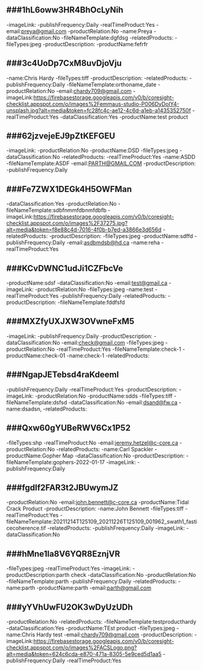 ###1hL6oww3HR4BhOcLyNih
--------------------------------------
-imageLink:
-publishFrequency:Daily
-realTimeProduct:Yes
-email:preya@gmail.com
-productRelation:No
-name:Preya
-dataClassification:No
-fileNameTemplate:dgfdsg
-relatedProducts:
-fileTypes:jpeg
-productDescription:
-productName:fefrfr

###3c4UoDp7CxM8uvDjoVju
--------------------------------------
-name:Chris Hardy
-fileTypes:tiff
-productDescription:
-relatedProducts:
-publishFrequency:Daily
-fileNameTemplate:orthoname_date
-productRelation:No
-email:chardy709@gmail.com
-imageLink:https://firebasestorage.googleapis.com/v0/b/coresight-checklist.appspot.com/o/images%2Femmaus-studio-P006DyDoIY4-unsplash.jpg?alt=media&token=fc28fc4c-ae12-4c6d-a1eb-a1435352750f
-realTimeProduct:Yes
-dataClassification:Yes
-productName:test product

###62jzvejeEJ9pZtKEFGEU
--------------------------------------
-imageLink:
-productRelation:No
-productName:DSD
-fileTypes:jpeg
-dataClassification:No
-relatedProducts:
-realTimeProduct:Yes
-name:ASDD
-fileNameTemplate:ASDF
-email:PARTH@GMAIL.COM
-productDescription:
-publishFrequency:Daily

###Fe7ZWX1DEGk4H5OWFMan
--------------------------------------
-dataClassification:Yes
-productRelation:No
-fileNameTemplate:sdbfnmmfdbnmfdbfb
-imageLink:https://firebasestorage.googleapis.com/v0/b/coresight-checklist.appspot.com/o/images%2F37275.jpg?alt=media&token=f8e88c4d-7016-4f0b-b7ed-a3866e3d656d
-relatedProducts:
-productDescription:
-fileTypes:jpeg
-productName:sdffd
-publishFrequency:Daily
-email:asdbmdsb@hd.ca
-name:reha
-realTimeProduct:Yes

###KCvDWNC1udJi1CZFbcVe
--------------------------------------
-productName:sdsf
-dataClassification:No
-email:test@gmail.ca
-imageLink:
-productRelation:No
-fileTypes:jpeg
-name:test
-realTimeProduct:Yes
-publishFrequency:Daily
-relatedProducts:
-productDescription:
-fileNameTemplate:fddfsfd

###MXZfyUXJXW3OVwneFxM5
--------------------------------------
-imageLink:
-publishFrequency:Daily
-productDescription:
-dataClassification:No
-email:check@gmail.com
-fileTypes:jpeg
-productRelation:No
-realTimeProduct:Yes
-fileNameTemplate:check-1
-productName:check-01
-name:check-1
-relatedProducts:

###NgapJETebsd4raKdeemI
--------------------------------------
-publishFrequency:Daily
-realTimeProduct:Yes
-productDescription:
-imageLink:
-productRelation:No
-productName:sdds
-fileTypes:tiff
-fileNameTemplate:dsfsd
-dataClassification:No
-email:dsand@fw.ca
-name:dsadsn,
-relatedProducts:

###Qxw60gYUBeRWV6Cx1P52
--------------------------------------
-fileTypes:shp
-realTimeProduct:No
-email:jeremy.hetzel@c-core.ca
-productRelation:No
-relatedProducts:
-name:Carl Spackler
-productName:Gopher Map
-dataClassification:No
-productDescription:
-fileNameTemplate:gophers-2022-01-17
-imageLink:
-publishFrequency:Daily

###fgdIf2FAR3t2JBUwymJZ
--------------------------------------
-productRelation:No
-email:john.bennett@c-core.ca
-productName:Tidal Crack Product
-productDescription:
-name:John Bennett
-fileTypes:tiff
-realTimeProduct:Yes
-fileNameTemplate:20211214T125109_20211226T125109_001962_swath1_fasticecoherence.tif
-relatedProducts:
-publishFrequency:Daily
-imageLink:
-dataClassification:No

###hMne1la8V6YQR8EznjVR
--------------------------------------
-fileTypes:jpeg
-realTimeProduct:Yes
-imageLink:
-productDescription:parth check
-dataClassification:No
-productRelation:No
-fileNameTemplate:parth
-publishFrequency:Daily
-relatedProducts:
-name:parth
-productName:parth
-email:parth@gmail.com

###yYVhUwFU2OK3wDyUzUDh
--------------------------------------
-productRelation:No
-relatedProducts:
-fileNameTemplate:testproducthardy
-dataClassification:Yes
-productName:TEst product 
-fileTypes:jpeg
-name:Chris Hardy test
-email:chardy709@gmail.com
-productDescription:
-imageLink:https://firebasestorage.googleapis.com/v0/b/coresight-checklist.appspot.com/o/images%2FACSLogo.png?alt=media&token=624c6cda-e870-471a-8305-5e9ced5d1aa5
-publishFrequency:Daily
-realTimeProduct:Yes

